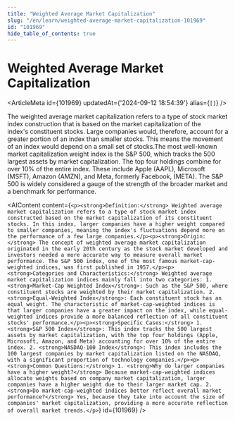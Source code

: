 ```yaml
---
title: "Weighted Average Market Capitalization"
slug: "/en/learn/weighted-average-market-capitalization-101969"
id: "101969"
hide_table_of_contents: true
---
```



# Weighted Average Market Capitalization

<ArticleMeta id={101969} updatedAt={'2024-09-12 18:54:39'} alias={`[]`} />
<div className='border-solid border-b border-t-0 my-4 border-[var(--ifm-color-gray-300)]' />

The weighted average market capitalization refers to a type of stock market index construction that is based on the market capitalization of the index's constituent stocks. Large companies would, therefore, account for a greater portion of an index than smaller stocks. This means the movement of an index would depend on a small set of stocks.The most well-known market capitalization weight index is the S&P 500, which tracks the 500 largest assets by market capitalization. The top four holdings combine for over 10% of the entire index. These include Apple (AAPL), Microsoft (MSFT), Amazon (AMZN), and Meta, formerly Facebook, (META). The S&P 500 is widely considered a gauge of the strength of the broader market and a benchmark for performance.

<AIContent content={`<p><strong>Definition:</strong> Weighted average market capitalization refers to a type of stock market index constructed based on the market capitalization of its constituent stocks. In this index, larger companies have a higher weight compared to smaller companies, meaning the index's fluctuations depend more on the performance of a few large companies.</p><p><strong>Origin:</strong> The concept of weighted average market capitalization originated in the early 20th century as the stock market developed and investors needed a more accurate way to measure overall market performance. The S&P 500 index, one of the most famous market-cap-weighted indices, was first published in 1957.</p><p><strong>Categories and Characteristics:</strong> Weighted average market capitalization indices mainly fall into two categories: 1. <strong>Market-Cap Weighted Index</strong>: Such as the S&P 500, where constituent stocks are weighted by their market capitalization. 2. <strong>Equal-Weighted Index</strong>: Each constituent stock has an equal weight. The characteristic of market-cap-weighted indices is that larger companies have a greater impact on the index, while equal-weighted indices provide a more balanced reflection of all constituent stocks' performance.</p><p><strong>Specific Cases:</strong> 1. <strong>S&P 500 Index</strong>: This index tracks the 500 largest assets by market capitalization, with the top four holdings (Apple, Microsoft, Amazon, and Meta) accounting for over 10% of the entire index. 2. <strong>NASDAQ-100 Index</strong>: This index includes the 100 largest companies by market capitalization listed on the NASDAQ, with a significant proportion of technology companies.</p><p><strong>Common Questions:</strong> 1. <strong>Why do larger companies have a higher weight?</strong> Because market-cap-weighted indices allocate weights based on company market capitalization, larger companies have a higher weight due to their larger market cap. 2. <strong>Do market-cap-weighted indices better reflect overall market performance?</strong> Yes, because they take into account the size of companies' market capitalization, providing a more accurate reflection of overall market trends.</p>`} id={101969} />
